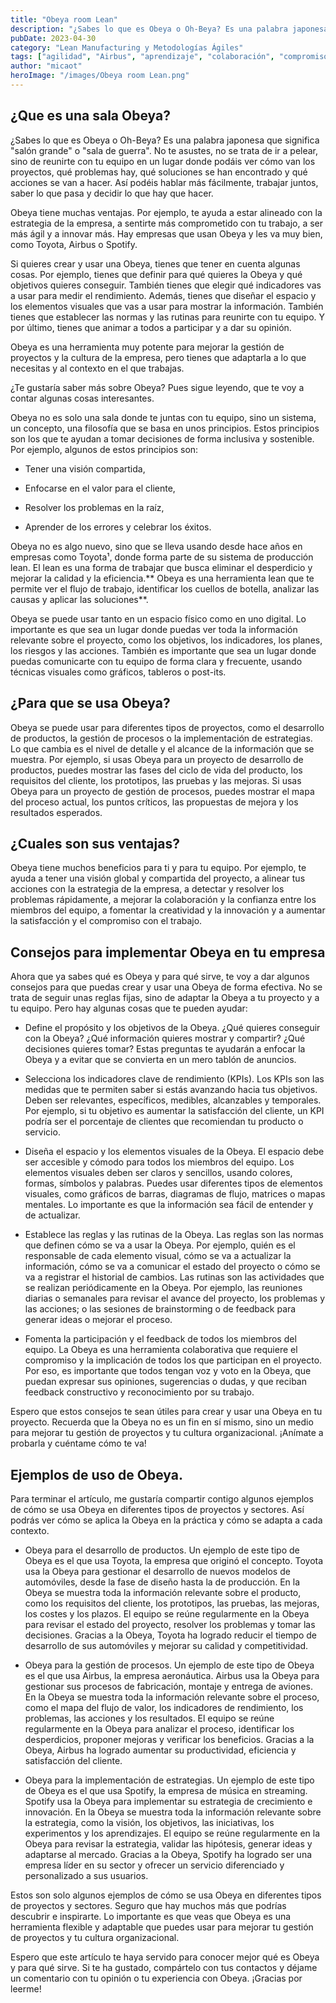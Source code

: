 ```yaml
---
title: "Obeya room Lean"
description: "¿Sabes lo que es Obeya o Oh-Beya? Es una palabra japonesa que significa 'salón grande' o 'sala de guerra'. Descubre cómo esta herramienta Lean puede mejorar la gestión de proyectos y la cultura organizacional."
pubDate: 2023-04-30
category: "Lean Manufacturing y Metodologías Ágiles"
tags: ["agilidad", "Airbus", "aprendizaje", "colaboración", "compromiso", "comunicación", "comunicación visual", "cultura empresarial", "cultura organizacional", "gestión de proyectos", "indicadores clave de rendimiento", "Innovación", "KPI", "lean", "Lean manufacturing", "Mejora continua", "Obeya", "resolución de problemas", "sala Obeya", "Satisfacción del cliente", "satisfacción laboral", "Spotify", "Toyota", "valor para el cliente", "visión compartida", "visualización"]
author: "micaot"
heroImage: "/images/Obeya room Lean.png"
---
```


## ¿Que es una sala Obeya?

¿Sabes lo que es Obeya o Oh-Beya? Es una palabra japonesa que significa "salón grande" o "sala de guerra". No te asustes, no se trata de ir a pelear, sino de reunirte con tu equipo en un lugar donde podáis ver cómo van los proyectos, qué problemas hay, qué soluciones se han encontrado y qué acciones se van a hacer. Así podéis hablar más fácilmente, trabajar juntos, saber lo que pasa y decidir lo que hay que hacer.

Obeya tiene muchas ventajas. Por ejemplo, te ayuda a estar alineado con la estrategia de la empresa, a sentirte más comprometido con tu trabajo, a ser más ágil y a innovar más. Hay empresas que usan Obeya y les va muy bien, como Toyota, Airbus o Spotify.

Si quieres crear y usar una Obeya, tienes que tener en cuenta algunas cosas. Por ejemplo, tienes que definir para qué quieres la Obeya y qué objetivos quieres conseguir. También tienes que elegir qué indicadores vas a usar para medir el rendimiento. Además, tienes que diseñar el espacio y los elementos visuales que vas a usar para mostrar la información. También tienes que establecer las normas y las rutinas para reunirte con tu equipo. Y por último, tienes que animar a todos a participar y a dar su opinión.

Obeya es una herramienta muy potente para mejorar la gestión de proyectos y la cultura de la empresa, pero tienes que adaptarla a lo que necesitas y al contexto en el que trabajas.

¿Te gustaría saber más sobre Obeya? Pues sigue leyendo, que te voy a contar algunas cosas interesantes.

Obeya no es solo una sala donde te juntas con tu equipo, sino un sistema, un concepto, una filosofía que se basa en unos principios. Estos principios son los que te ayudan a tomar decisiones de forma inclusiva y sostenible. Por ejemplo, algunos de estos principios son:

- Tener una visión compartida,

- Enfocarse en el valor para el cliente,

- Resolver los problemas en la raíz,

- Aprender de los errores y celebrar los éxitos.

Obeya no es algo nuevo, sino que se lleva usando desde hace años en empresas como Toyota¹, donde forma parte de su sistema de producción lean. El lean es una forma de trabajar que busca eliminar el desperdicio y mejorar la calidad y la eficiencia.** Obeya es una herramienta lean que te permite ver el flujo de trabajo, identificar los cuellos de botella, analizar las causas y aplicar las soluciones**.

Obeya se puede usar tanto en un espacio físico como en uno digital. Lo importante es que sea un lugar donde puedas ver toda la información relevante sobre el proyecto, como los objetivos, los indicadores, los planes, los riesgos y las acciones. También es importante que sea un lugar donde puedas comunicarte con tu equipo de forma clara y frecuente, usando técnicas visuales como gráficos, tableros o post-its.

## ¿Para que se usa Obeya?

Obeya se puede usar para diferentes tipos de proyectos, como el desarrollo de productos, la gestión de procesos o la implementación de estrategias. Lo que cambia es el nivel de detalle y el alcance de la información que se muestra. Por ejemplo, si usas Obeya para un proyecto de desarrollo de productos, puedes mostrar las fases del ciclo de vida del producto, los requisitos del cliente, los prototipos, las pruebas y las mejoras. Si usas Obeya para un proyecto de gestión de procesos, puedes mostrar el mapa del proceso actual, los puntos críticos, las propuestas de mejora y los resultados esperados.

## ¿Cuales son sus ventajas?

Obeya tiene muchos beneficios para ti y para tu equipo. Por ejemplo, te ayuda a tener una visión global y compartida del proyecto, a alinear tus acciones con la estrategia de la empresa, a detectar y resolver los problemas rápidamente, a mejorar la colaboración y la confianza entre los miembros del equipo, a fomentar la creatividad y la innovación y a aumentar la satisfacción y el compromiso con el trabajo.

## Consejos para implementar Obeya en tu empresa

Ahora que ya sabes qué es Obeya y para qué sirve, te voy a dar algunos consejos para que puedas crear y usar una Obeya de forma efectiva. No se trata de seguir unas reglas fijas, sino de adaptar la Obeya a tu proyecto y a tu equipo. Pero hay algunas cosas que te pueden ayudar:

- Define el propósito y los objetivos de la Obeya. ¿Qué quieres conseguir con la Obeya? ¿Qué información quieres mostrar y compartir? ¿Qué decisiones quieres tomar? Estas preguntas te ayudarán a enfocar la Obeya y a evitar que se convierta en un mero tablón de anuncios.

- Selecciona los indicadores clave de rendimiento (KPIs). Los KPIs son las medidas que te permiten saber si estás avanzando hacia tus objetivos. Deben ser relevantes, específicos, medibles, alcanzables y temporales. Por ejemplo, si tu objetivo es aumentar la satisfacción del cliente, un KPI podría ser el porcentaje de clientes que recomiendan tu producto o servicio.

- Diseña el espacio y los elementos visuales de la Obeya. El espacio debe ser accesible y cómodo para todos los miembros del equipo. Los elementos visuales deben ser claros y sencillos, usando colores, formas, símbolos y palabras. Puedes usar diferentes tipos de elementos visuales, como gráficos de barras, diagramas de flujo, matrices o mapas mentales. Lo importante es que la información sea fácil de entender y de actualizar.

- Establece las reglas y las rutinas de la Obeya. Las reglas son las normas que definen cómo se va a usar la Obeya. Por ejemplo, quién es el responsable de cada elemento visual, cómo se va a actualizar la información, cómo se va a comunicar el estado del proyecto o cómo se va a registrar el historial de cambios. Las rutinas son las actividades que se realizan periódicamente en la Obeya. Por ejemplo, las reuniones diarias o semanales para revisar el avance del proyecto, los problemas y las acciones; o las sesiones de brainstorming o de feedback para generar ideas o mejorar el proceso.

- Fomenta la participación y el feedback de todos los miembros del equipo. La Obeya es una herramienta colaborativa que requiere el compromiso y la implicación de todos los que participan en el proyecto. Por eso, es importante que todos tengan voz y voto en la Obeya, que puedan expresar sus opiniones, sugerencias o dudas, y que reciban feedback constructivo y reconocimiento por su trabajo.

Espero que estos consejos te sean útiles para crear y usar una Obeya en tu proyecto. Recuerda que la Obeya no es un fin en sí mismo, sino un medio para mejorar tu gestión de proyectos y tu cultura organizacional. ¡Anímate a probarla y cuéntame cómo te va!

## Ejemplos de uso de Obeya.

Para terminar el artículo, me gustaría compartir contigo algunos ejemplos de cómo se usa Obeya en diferentes tipos de proyectos y sectores. Así podrás ver cómo se aplica la Obeya en la práctica y cómo se adapta a cada contexto.

- Obeya para el desarrollo de productos. Un ejemplo de este tipo de Obeya es el que usa Toyota, la empresa que originó el concepto. Toyota usa la Obeya para gestionar el desarrollo de nuevos modelos de automóviles, desde la fase de diseño hasta la de producción. En la Obeya se muestra toda la información relevante sobre el producto, como los requisitos del cliente, los prototipos, las pruebas, las mejoras, los costes y los plazos. El equipo se reúne regularmente en la Obeya para revisar el estado del proyecto, resolver los problemas y tomar las decisiones. Gracias a la Obeya, Toyota ha logrado reducir el tiempo de desarrollo de sus automóviles y mejorar su calidad y competitividad.

- Obeya para la gestión de procesos. Un ejemplo de este tipo de Obeya es el que usa Airbus, la empresa aeronáutica. Airbus usa la Obeya para gestionar sus procesos de fabricación, montaje y entrega de aviones. En la Obeya se muestra toda la información relevante sobre el proceso, como el mapa del flujo de valor, los indicadores de rendimiento, los problemas, las acciones y los resultados. El equipo se reúne regularmente en la Obeya para analizar el proceso, identificar los desperdicios, proponer mejoras y verificar los beneficios. Gracias a la Obeya, Airbus ha logrado aumentar su productividad, eficiencia y satisfacción del cliente.

- Obeya para la implementación de estrategias. Un ejemplo de este tipo de Obeya es el que usa Spotify, la empresa de música en streaming. Spotify usa la Obeya para implementar su estrategia de crecimiento e innovación. En la Obeya se muestra toda la información relevante sobre la estrategia, como la visión, los objetivos, las iniciativas, los experimentos y los aprendizajes. El equipo se reúne regularmente en la Obeya para revisar la estrategia, validar las hipótesis, generar ideas y adaptarse al mercado. Gracias a la Obeya, Spotify ha logrado ser una empresa líder en su sector y ofrecer un servicio diferenciado y personalizado a sus usuarios.

Estos son solo algunos ejemplos de cómo se usa Obeya en diferentes tipos de proyectos y sectores. Seguro que hay muchos más que podrías descubrir e inspirarte. Lo importante es que veas que Obeya es una herramienta flexible y adaptable que puedes usar para mejorar tu gestión de proyectos y tu cultura organizacional.

Espero que este artículo te haya servido para conocer mejor qué es Obeya y para qué sirve. Si te ha gustado, compártelo con tus contactos y déjame un comentario con tu opinión o tu experiencia con Obeya. ¡Gracias por leerme!